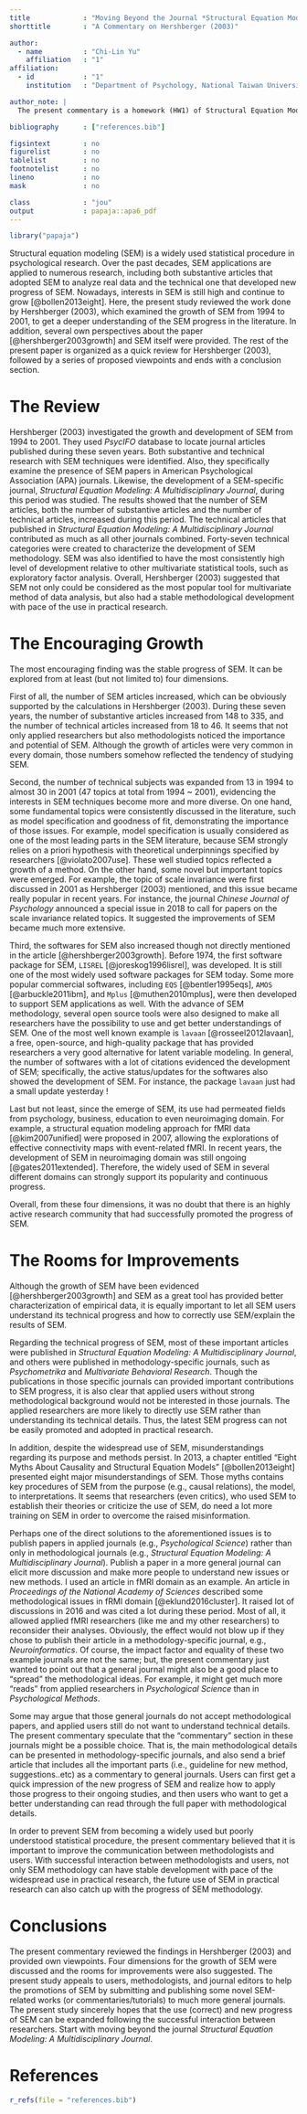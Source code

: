 ```yaml
---
title             : "Moving Beyond the Journal *Structural Equation Modeling*: A Commentary on Hershberger (2003)"
shorttitle        : "A Commentary on Hershberger (2003)"

author: 
  - name          : "Chi-Lin Yu"
    affiliation   : "1"
affiliation:
  - id            : "1"
    institution   : "Department of Psychology, National Taiwan University "

author_note: |
  The present commentary is a homework (HW1) of Structural Equation Modeling course in Department of Psychology, National Taiwan University. Mentor: Li-Jen Weng. Student ID: R05227101 (Chi-Lin Yu). E-mail address: r05227101@ntu.edu.tw; psychilinyu@gmail.com. Draft can be found on https://github.com/PsyChiLin.

bibliography      : ["references.bib"]

figsintext        : no
figurelist        : no
tablelist         : no
footnotelist      : no
lineno            : no
mask              : no

class             : "jou"
output            : papaja::apa6_pdf
---
```


```r
library("papaja")
```

Structural equation modeling (SEM) is a widely used statistical procedure in psychological research. Over the past decades, SEM applications are applied to numerous research, including both substantive articles that adopted SEM to analyze real data and the technical one that developed new progress of SEM. Nowadays, interests in SEM is still high and continue to grow [@bollen2013eight]. Here, the present study reviewed the work done by Hershberger (2003), which examined the growth of SEM from 1994 to 2001, to get a deeper understanding of the SEM progress in the literature. In addition, several own perspectives about the paper [@hershberger2003growth] and SEM itself were provided. The rest of the present paper is organized as a quick review for Hershberger (2003), followed by a series of proposed viewpoints and ends with a conclusion section. 

# The Review

Hershberger (2003) investigated the growth and development of SEM from 1994 to 2001. They used *PsycIFO* database to locate journal articles published during these seven years. Both substantive and technical research with SEM techniques were identified. Also, they specifically examine the presence of SEM papers in American Psychological Association (APA) journals. Likewise, the development of a SEM-specific journal, *Structural Equation Modeling: A Multidisciplinary Journal*, during this period was studied. The results showed that the number of SEM articles, both the number of substantive articles and the number of technical articles, increased during this period. The technical articles that published in *Structural Equation Modeling: A Multidisciplinary Journal* contributed as much as all other journals combined. Forty-seven technical categories were created to characterize the development of SEM methodology. SEM was also identified to have the most consistently high level of development relative to other multivariate statistical tools, such as exploratory factor analysis. Overall, Hershberger (2003) suggested that SEM not only could be considered as the most popular tool for multivariate method of data analysis, but also had a stable methodological development with pace of the use in practical research. 

# The Encouraging Growth

The most encouraging finding was the stable progress of SEM. It can be explored from at least (but not limited to) four dimensions. 

\setlength{\parindent}{4ex}
First of all, the number of SEM articles increased, which can be obviously supported by the calculations in Hershberger (2003). During these seven years, the number of substantive articles increased from 148 to 335, and the number of technical articles increased from 18 to 46. It seems that not only applied researchers but also methodologists noticed the importance and potential of SEM. Although the growth of articles were very common in every domain, those numbers somehow reflected the tendency of studying SEM.

Second, the number of technical subjects was expanded from 13 in 1994 to almost 30 in 2001 (47 topics at total from 1994 ~ 2001), evidencing the interests in SEM techniques become more and more diverse. On one hand, some fundamental topics were consistently discussed in the literature, such as model specification and goodness of fit, demonstrating the importance of those issues. For example, model specification is usually considered as one of the most leading parts in the SEM literature, because SEM strongly relies on a priori hypothesis with theoretical underpinnings specified by researchers [@violato2007use]. These well studied topics reflected a growth of a method.  On the other hand, some novel but important topics were emerged. For example, the topic of scale invariance were first discussed in 2001 as Hershberger (2003) mentioned, and this issue became really popular in recent years. For instance, the journal *Chinese Journal of Psychology* announced a special issue in 2018 to call for papers on the scale invariance related topics. It suggested the improvements of SEM became much more extensive.

Third, the softwares for SEM also increased though not directly mentioned in the article [@hershberger2003growth]. Before 1974, the first software package for SEM, `LISREL` [@joreskog1996lisrel], was developed. It is still one of the most widely used software packages for SEM today. Some more popular commercial softwares, including `EQS` [@bentler1995eqs], `AMOS` [@arbuckle2011ibm], and `Mplus` [@muthen2010mplus], were then developed to support SEM applications as well. With the advance of SEM methodology, several open source tools were also designed to make all researchers have the possibility to use and get better understandings of SEM. One of the most well known example is `lavaan` [@rosseel2012lavaan], a free, open-source, and high-quality package that has provided researchers a very good alternative for latent variable modeling. In general, the number of softwares with a lot of citations evidenced the development of SEM; specifically, the active status/updates for the softwares also showed the development of SEM. For instance, the package `lavaan` just had a small update yesterday !

Last but not least, since the emerge of SEM, its use had permeated fields from psychology, business, education to even neuroimaging domain. For example, a structural equation modeling approach for fMRI data [@kim2007unified] were proposed in 2007, allowing the explorations of effective connectivity maps with event-related fMRI. In recent years, the development of SEM in neuroimaging domain was still ongoing [@gates2011extended]. Therefore, the widely used of SEM in several different domains can strongly support its popularity and continuous progress. 

Overall, from these four dimensions, it was no doubt that there is an highly active research community that had successfully promoted the progress of SEM.  

# The Rooms for Improvements

\noindent
Although the growth of SEM have been evidenced [@hershberger2003growth] and SEM as a great tool has provided better characterization of empirical data, it is equally important to let all SEM users understand its technical progress and how to correctly use SEM/explain the results of SEM. 

Regarding the technical progress of SEM, most of these important articles were published in *Structural Equation Modeling: A Multidisciplinary Journal*, and others were published in methodology-specific journals, such as *Psychometrika* and *Multivariate Behavioral Research*. Though the publications in those specific journals can provided important contributions to SEM progress, it is also clear that applied users without strong methodological background would not be interested in those journals. The applied researchers are more likely to directly use SEM rather than understanding its technical details. Thus, the latest SEM progress can not be easily promoted and adopted in practical research. 

In addition, despite the widespread use of SEM, misunderstandings regarding its purpose and methods persist. In 2013, a chapter entitled "Eight Myths About Causality and Structural Equation Models" [@bollen2013eight] presented eight major misunderstandings of SEM. Those myths contains key procedures of SEM from the purpose (e.g., causal relations), the model, to interpretations. It seems that researchers (even critics), who used SEM to establish their theories or criticize the use of SEM, do need a lot more training on SEM in order to overcome the raised misinformation.

Perhaps one of the direct solutions to the aforementioned issues is to publish papers in applied journals (e.g., *
Psychological Science*) rather than only in methodological journals (e.g., *Structural Equation Modeling: A Multidisciplinary Journal*). Publish a paper in a more general journal can elicit more discussion and make more people to understand new issues or new methods. I used an article in fMRI domain as an example. An article in *Proceedings of the National Academy of Sciences* described some methodological issues in fRMI domain [@eklund2016cluster]. It raised lot of discussions in 2016 and was cited a lot during these period. Most of all, it allowed applied fMRI researchers (like me and my other researchers) to reconsider their analyses. Obviously, the effect would not blow up if they chose to publish their article in a methodology-specific journal, e.g., *Neuroinformatics*. Of course, the impact factor and equality of these two example journals are not the same; but, the present commentary just wanted to point out that a general journal might also be a good place to "spread" the methodological ideas. For example, it might get much more "reads" from applied researchers in *Psychological Science* than in *Psychological Methods*.

Some may argue that those general journals do not accept methodological papers, and applied users still do not want to understand technical details. The present commentary speculate that the "commentary" section in these journals might be a possible choice. That is, the main methodological details can be presented in methodology-specific journals, and also send a brief article that includes all the important parts (i.e., guideline for new method, suggestions..etc) as a commentary to general journals. Users can first get a quick impression of the new progress of SEM and realize how to apply those progress to their ongoing studies, and then users who want to get a better understanding can read through the full paper with methodological details.

In order to prevent SEM from becoming a widely used but poorly understood statistical procedure, the present commentary believed that it is important to improve the communication between methodologists and users. With successful interaction between methodologists and users, not only SEM methodology can have stable development with pace of the widespread use in practical research, the future use of SEM in practical research can also catch up with the progress of SEM methodology.

# Conclusions
\noindent
The present commentary reviewed the findings in Hershberger (2003) and provided own viewpoints. Four dimensions for the growth of SEM were discussed and the rooms for improvements were also suggested. The present study appeals to users, methodologists, and journal editors to help the promotions of SEM by submitting and publishing some novel SEM-related works (or commentaries/tutorials) to much more general journals. The present study sincerely hopes that the use (correct) and new progress of SEM can be expanded following the successful interaction between researchers. Start with moving beyond the journal *Structural Equation Modeling: A Multidisciplinary Journal*. 

# References

```r
r_refs(file = "references.bib")
```

\setlength{\parindent}{-0.5in}
\setlength{\leftskip}{0.5in}
